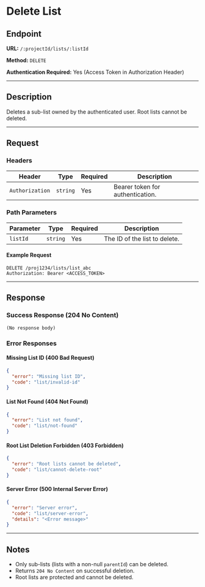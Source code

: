 # Delete List

## Endpoint

**URL:** `/:projectId/lists/:listId`

**Method:** `DELETE`

**Authentication Required:** Yes (Access Token in Authorization Header)

---

## Description

Deletes a sub-list owned by the authenticated user. Root lists cannot be deleted.

---

## Request

### Headers

| Header          | Type     | Required | Description                      |
| --------------- | -------- | -------- | -------------------------------- |
| `Authorization` | `string` | Yes      | Bearer token for authentication. |

### Path Parameters

| Parameter | Type     | Required | Description                   |
| --------- | -------- | -------- | ----------------------------- |
| `listId`  | `string` | Yes      | The ID of the list to delete. |

#### Example Request

```http
DELETE /proj1234/lists/list_abc
Authorization: Bearer <ACCESS_TOKEN>
```

---

## Response

### Success Response (204 No Content)

```
(No response body)
```

### Error Responses

#### Missing List ID (400 Bad Request)

```json
{
  "error": "Missing list ID",
  "code": "list/invalid-id"
}
```

#### List Not Found (404 Not Found)

```json
{
  "error": "List not found",
  "code": "list/not-found"
}
```

#### Root List Deletion Forbidden (403 Forbidden)

```json
{
  "error": "Root lists cannot be deleted",
  "code": "list/cannot-delete-root"
}
```

#### Server Error (500 Internal Server Error)

```json
{
  "error": "Server error",
  "code": "list/server-error",
  "details": "<Error message>"
}
```

---

## Notes

- Only sub-lists (lists with a non-null `parentId`) can be deleted.
- Returns `204 No Content` on successful deletion.
- Root lists are protected and cannot be deleted.
